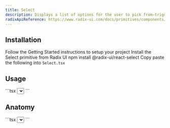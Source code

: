 ```yaml
---
title: Select
description: Displays a list of options for the user to pick from—triggered by a button.
radixApiReference: https://www.radix-ui.com/docs/primitives/components/select#api-reference
---
```


<ComponentDemo name="Select" />

## <HeaderLink href="#installation">Installation</HeaderLink>

<Steps id="installation">

<Step className="inline-flex items-center gap-2 [&>p]:mt-0">
  Follow the
  <Link href={"/docs/getting-started"}>Getting Started</Link>
  instructions to setup your project
</Step>
<Step>Install the Select primitive from Radix UI</Step>
<CodeCopyBlock className="mt-2 py-4">npm install @radix-ui/react-select</CodeCopyBlock>
<Step>
  Copy paste the following into <Code>Select.tsx</Code>
</Step>
<ComponentSource name="Select" />

</Steps>

## <HeaderLink href="#usage">Usage</HeaderLink>

<CodeCopyBlock id="usage">
  ```tsx
  <Select>
    <SelectTrigger>
      <SelectValue placeholder="Select a fruit" />
    </SelectTrigger>
    <SelectContent>
      <SelectGroup>
        <SelectLabel className="">Fruits</SelectLabel>
        <SelectItem value="apple">Apple</SelectItem>
        <SelectItem value="banana">Banana</SelectItem>
        <SelectItem value="blueberry">Blueberry</SelectItem>
        <SelectItem value="grapes">Grapes</SelectItem>
        <SelectItem disabled value="pineapple">
          Pineapple
        </SelectItem>
      </SelectGroup>
    </SelectContent>
  </Select>
  ```
</CodeCopyBlock>

## <HeaderLink href="#anatomy">Anatomy</HeaderLink>

<CodeBlock id="anatomy">
  ```tsx
  <Select>
    <SelectTrigger>
      <SelectValue />
    </SelectTrigger>
    <SelectContent>
      <SelectGroup>
        <SelectLabel></SelectLabel>
        <SelectItem></SelectItem>
      </SelectGroup>
    </SelectContent>
  </Select>
  ```
</CodeBlock>
